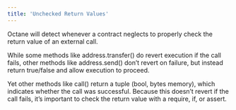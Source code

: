 ```yaml
---
title: 'Unchecked Return Values'
---
```


Octane will detect whenever a contract neglects to properly check the return value of an external call.

While some methods like address.transfer() do revert execution if the call fails, other methods like address.send() don’t revert on failure, but instead return true/false and allow execution to proceed.

Yet other methods like call() return a tuple (bool, bytes memory), which indicates whether the call was successful. Because this doesn’t revert if the call fails, it’s important to check the return value with a require, if, or assert.
